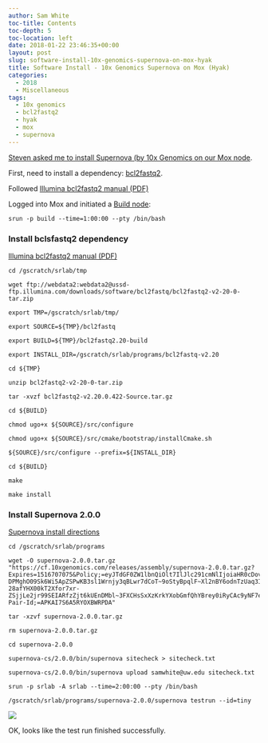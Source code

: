 ```yaml
---
author: Sam White
toc-title: Contents
toc-depth: 5
toc-location: left
date: 2018-01-22 23:46:35+00:00
layout: post
slug: software-install-10x-genomics-supernova-on-mox-hyak
title: Software Install - 10x Genomics Supernova on Mox (Hyak)
categories:
  - 2018
  - Miscellaneous
tags:
  - 10x genomics
  - bcl2fastq2
  - hyak
  - mox
  - supernova
---
```


[Steven asked me to install Supernova (by 10x Genomics on our Mox node](https://github.com/RobertsLab/resources/issues/159).

First, need to install a dependency: [bcl2fastq2](https://support.illumina.com/sequencing/sequencing_software/bcl2fastq-conversion-software.html).

Followed [Illumina bcl2fastq2 manual (PDF)](https://support.illumina.com/content/dam/illumina-support/documents/documentation/software_documentation/bcl2fastq/bcl2fastq2_guide_15051736_v2.pdf)

Logged into Mox and initiated a [Build node](https://github.com/RobertsLab/hyak_mox/wiki/Node-Types#build-node):



```shell
srun -p build --time=1:00:00 --pty /bin/bash
```




### Install bclsfastq2 dependency



[Illumina bcl2fastq2 manual (PDF)](https://support.illumina.com/content/dam/illumina-support/documents/documentation/software_documentation/bcl2fastq/bcl2fastq2_guide_15051736_v2.pdf)


```shell
cd /gscratch/srlab/tmp

wget ftp://webdata2:webdata2@ussd-ftp.illumina.com/downloads/software/bcl2fastq/bcl2fastq2-v2-20-0-tar.zip

export TMP=/gscratch/srlab/tmp/

export SOURCE=${TMP}/bcl2fastq

export BUILD=${TMP}/bcl2fastq2.20-build

export INSTALL_DIR=/gscratch/srlab/programs/bcl2fastq-v2.20

cd ${TMP}

unzip bcl2fastq2-v2-20-0-tar.zip

tar -xvzf bcl2fastq2-v2.20.0.422-Source.tar.gz

cd ${BUILD}

chmod ugo+x ${SOURCE}/src/configure

chmod ugo+x ${SOURCE}/src/cmake/bootstrap/installCmake.sh

${SOURCE}/src/configure --prefix=${INSTALL_DIR}

cd ${BUILD}

make

make install
```

### Install Supernova 2.0.0



[Supernova install directions](https://support.10xgenomics.com/de-novo-assembly/software/pipelines/latest/installation)

```shell
cd /gscratch/srlab/programs

wget -O supernova-2.0.0.tar.gz "https://cf.10xgenomics.com/releases/assembly/supernova-2.0.0.tar.gz?Expires=1516707075&Policy;=eyJTdGF0ZW1lbnQiOlt7IlJlc291cmNlIjoiaHR0cDovL2NmLjEweGdlbm9taWNzLmNvbS9yZWxlYXNlcy9hc3NlbWJseS9zdXBlcm5vdmEtMi4wLjAudGFyLmd6IiwiQ29uZGl0aW9uIjp7IkRhdGVMZXNzVGhhbiI6eyJBV1M6RXBvY2hUaW1lIjoxNTE2NzA3MDc1fX19XX0_&Signature;=XJR7c9UlSkueydP304nKJrqomLXBH9~DWsenwlvBrplFMojbO-DPMghO09Sk6Wi5ApZSPwKB3sl1Wrnjy3qBLwr7dCoT~9oStyBpqlF~Xl2nBY6odnTzUaq3IpLyu8icIkt7DJM0GMXQTTp6rYu1PlLG31hMM5b5HZI3Tjzrhk8URbSrsG~7mm6m5-28afYHX00kT2Xfor7xr-ZSjjLe2jr99SEIARfzZjt6kUEnDMbl~3FXCHsSxXzKrkYXobGmfQhYBrey0iRyCAc9yNF7eSuBHAsqRGsP2yURVcYf3BB5nB1ZuEUo0qLgc5GlZJDQdsqDNC69HkyLCJamkJSnVg__&Key-Pair-Id;=APKAI7S6A5RYOXBWRPDA"

tar -xzvf supernova-2.0.0.tar.gz

rm supernova-2.0.0.tar.gz

cd supernova-2.0.0

supernova-cs/2.0.0/bin/supernova sitecheck > sitecheck.txt

supernova-cs/2.0.0/bin/supernova upload samwhite@uw.edu sitecheck.txt

srun -p srlab -A srlab --time=2:00:00 --pty /bin/bash

/gscratch/srlab/programs/supernova-2.0.0/supernova testrun --id=tiny
```

![](https://owl.fish.washington.edu/Athaliana/20180122_mox_supernova_install.png)

OK, looks like the test run finished successfully.
